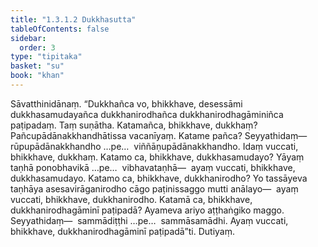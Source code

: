```yaml
---
title: "1.3.1.2 Dukkhasutta"
tableOfContents: false
sidebar:
  order: 3
type: "tipitaka"
basket: "su"
book: "khan"
---
```



<DynamicBreadcrumb />

<Division number="104" book="khan">

<Paragraph number="660" book="khan">
Sāvatthinidānaṃ. “Dukkhañca vo, bhikkhave, desessāmi dukkhasamudayañca dukkhanirodhañca dukkhanirodhagāminiñca paṭipadaṃ. Taṃ suṇātha. Katamañca, bhikkhave, dukkhaṃ? Pañcupādānakkhandhātissa vacanīyaṃ. Katame pañca? Seyyathidaṃ—  rūpupādānakkhandho …pe…  viññāṇupādānakkhandho. Idaṃ vuccati, bhikkhave, dukkhaṃ. Katamo ca, bhikkhave, dukkhasamudayo? Yāyaṃ taṇhā ponobhavikā …pe…  vibhavataṇhā—  ayaṃ vuccati, bhikkhave, dukkhasamudayo. Katamo ca, bhikkhave, dukkhanirodho? Yo tassāyeva taṇhāya asesavirāganirodho cāgo paṭinissaggo mutti anālayo—  ayaṃ vuccati, bhikkhave, dukkhanirodho. Katamā ca, bhikkhave, dukkhanirodhagāminī paṭipadā? Ayameva ariyo aṭṭhaṅgiko maggo. Seyyathidaṃ—  sammādiṭṭhi …pe…  sammāsamādhi. Ayaṃ vuccati, bhikkhave, dukkhanirodhagāminī paṭipadā”ti.

</Paragraph>
</Division>

<Paragraph number="661" type="center" book="khan">
Dutiyaṃ.
</Paragraph>